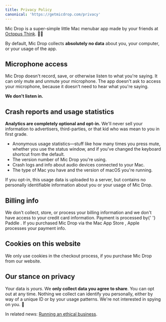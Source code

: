 ```yaml
---
title: Privacy Policy
canonical: 'https://getmicdrop.com/privacy'
---
```




<Panel>

Mic Drop is a super-simple little Mac menubar app made by your friends at [Octopus Think](https://octopusthink.com/about). 🐙💡

By default, Mic Drop collects **absolutely no data** about you, your computer, or your usage of the app.

## Microphone access

Mic Drop doesn't record, save, or otherwise listen to what you're saying. It can only mute and unmute your microphone. The app doesn't ask to access your microphone, because it doesn't need to hear what you're saying.

**We don't listen in.**

## Crash reports and usage statistics

**Analytics are completely optional and opt-in.** We'll never sell your information to advertisers, third-parties, or that kid who was mean to you in first grade.

- Anonymous usage statistics—stuff like how many times you press mute, whether you use the status window, and if you've changed the keyboard shortcut from the default.
- The version number of Mic Drop you're using.
- Crash logs and info about audio devices connected to your Mac.
- The type of Mac you have and the version of macOS you're running.

If you opt-in, this usage data is uploaded to a server, but contains no personally identifiable information about you or your usage of Mic Drop.

## Billing info

<Paragraph>
  We don't collect, store, or process your billing information and we don't have access to your
  credit card information. Payment is processed by{' '}
  <Link href="https://paddle.com/" external>
    Paddle
  </Link>
  . If you <Link href="https://apps.apple.com/app/mic-drop/id1489816366" external>
    purchased Mic Drop via the Mac App Store
  </Link>, Apple processes your payment info.
</Paragraph>

## Cookies on this website

We only use cookies in the checkout process, if you purchase Mic Drop from our website.

## Our stance on privacy

Your data is _yours_. We **only collect data you agree to share**. You can opt out at any time. Nothing we collect can identify you personally, either by way of a unique ID or by your usage patterns. We're not interested in spying on you. 🙈

In related news: [Running an ethical business](https://octopusthink.com/blog/2019-11-22-ethics-at-the-heart-of-business).

</Panel>
